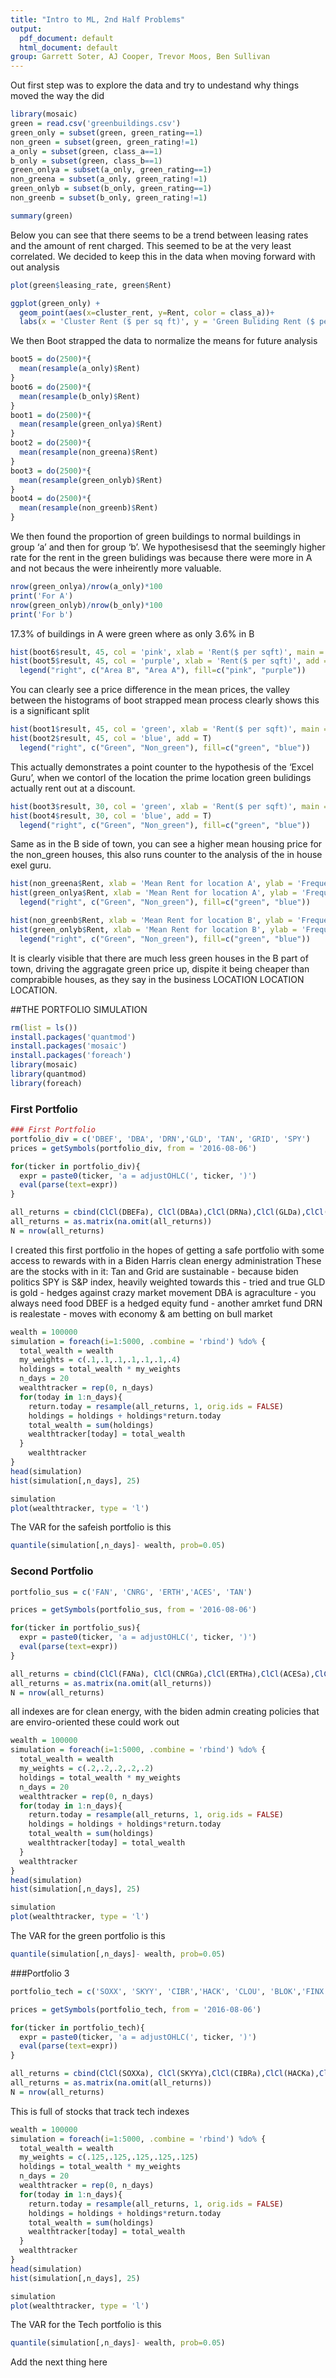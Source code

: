 ```yaml
---
title: "Intro to ML, 2nd Half Problems"
output:
  pdf_document: default
  html_document: default
group: Garrett Soter, AJ Cooper, Trevor Moos, Ben Sullivan
---
```


Out first step was to explore the data and try to undestand why things moved the way the did

```r
library(mosaic)
green = read.csv('greenbuildings.csv')
green_only = subset(green, green_rating==1)
non_green = subset(green, green_rating!=1)
a_only = subset(green, class_a==1)
b_only = subset(green, class_b==1)
green_onlya = subset(a_only, green_rating==1)
non_greena = subset(a_only, green_rating!=1)
green_onlyb = subset(b_only, green_rating==1)
non_greenb = subset(b_only, green_rating!=1)
```

```r
summary(green)
```

Below you can see that there seems to be a trend between leasing rates and the amount of rent charged. This seemed to be at the very least correlated. We decided to keep this in the data when moving forward with out analysis

```r
plot(green$leasing_rate, green$Rent)
```

```r
ggplot(green_only) + 
  geom_point(aes(x=cluster_rent, y=Rent, color = class_a))+
  labs(x = 'Cluster Rent ($ per sq ft)', y = 'Green Buliding Rent ($ per sq ft)', title = 'Green Building Rent vs Associated Cluseter Rent')

```

We then Boot strapped the data to normalize the means for future analysis

```r
boot5 = do(2500)*{
  mean(resample(a_only)$Rent)
}
boot6 = do(2500)*{
  mean(resample(b_only)$Rent)
}
boot1 = do(2500)*{
  mean(resample(green_onlya)$Rent)
}
boot2 = do(2500)*{
  mean(resample(non_greena)$Rent)
}
boot3 = do(2500)*{
  mean(resample(green_onlyb)$Rent)
}
boot4 = do(2500)*{
  mean(resample(non_greenb)$Rent)
}
```

We then found the proportion of green buildings to normal buildings in group 'a' and then for group 'b'. We hypothesisesd that the seemingly higher rate for the rent in the green bulidings was because there were more in A and not becaus the were inheirently more valuable.

```r
nrow(green_onlya)/nrow(a_only)*100
print('For A')
nrow(green_onlyb)/nrow(b_only)*100
print('For b')
```

17.3% of buildings in A were green where as only 3.6% in B

```r
hist(boot6$result, 45, col = 'pink', xlab = 'Rent($ per sqft)', main = 'Prices of the mean rent in both places', xlim=c(25,35))
hist(boot5$result, 45, col = 'purple', xlab = 'Rent($ per sqft)', add = T)
  legend("right", c("Area B", "Area A"), fill=c("pink", "purple"))
```

You can clearly see a price difference in the mean prices, the valley between the histograms of boot strapped mean process clearly shows this is a significant split

```r
hist(boot1$result, 45, col = 'green', xlab = 'Rent($ per sqft)', main = 'Green bulidings and non green buildings in the prime location')
hist(boot2$result, 45, col = 'blue', add = T)
  legend("right", c("Green", "Non_green"), fill=c("green", "blue"))
```

This actually demonstrates a point counter to the hypothesis of the 'Excel Guru', when we contorl of the location the prime location green bulidings actually rent out at a discount.

```r
hist(boot3$result, 30, col = 'green', xlab = 'Rent($ per sqft)', main = 'Green bulidings and non green buildings in the lesser location')
hist(boot4$result, 30, col = 'blue', add = T)
  legend("right", c("Green", "Non_green"), fill=c("green", "blue"))
```

Same as in the B side of town, you can see a higher mean housing price for the non_green houses, this also runs counter to the analysis of the in house exel guru.

```r
hist(non_greena$Rent, xlab = 'Mean Rent for location A', ylab = 'Frequency', col = 'blue', main = 'Relative frequency of green to non greeen buildings in group A', breaks = 25)
hist(green_onlya$Rent, xlab = 'Mean Rent for location A', ylab = 'Frequency', col = 'green', breaks = 25, add = T)
  legend("right", c("Green", "Non_green"), fill=c("green", "blue"))
```

```r
hist(non_greenb$Rent, xlab = 'Mean Rent for location B', ylab = 'Frequency', col = 'blue', main = 'Relative frequency of green to non greeen buildings in group B', breaks = 25)
hist(green_onlyb$Rent, xlab = 'Mean Rent for location B', ylab = 'Frequency', col = 'green',  breaks = 25, add = T)
  legend("right", c("Green", "Non_green"), fill=c("green", "blue"))
```

It is clearly visible that there are much less green houses in the B part of town, driving the aggragate green price up, dispite it being cheaper than comprabible houses, as they say in the business LOCATION LOCATION LOCATION.


##THE PORTFOLIO SIMULATION
```r
rm(list = ls())
install.packages('quantmod')
install.packages('mosaic')
install.packages('foreach')
library(mosaic)
library(quantmod)
library(foreach)
```

### First Portfolio
```r
### First Portfolio
portfolio_div = c('DBEF', 'DBA', 'DRN','GLD', 'TAN', 'GRID', 'SPY')
prices = getSymbols(portfolio_div, from = '2016-08-06')

for(ticker in portfolio_div){
  expr = paste0(ticker, 'a = adjustOHLC(', ticker, ')')
  eval(parse(text=expr))
}

all_returns = cbind(ClCl(DBEFa), ClCl(DBAa),ClCl(DRNa),ClCl(GLDa),ClCl(TANa),ClCl(GRIDa),ClCl(SPYa))
all_returns = as.matrix(na.omit(all_returns))
N = nrow(all_returns)
```
I created this first portfolio in the hopes of getting a safe portfolio with some access to rewards with in a Biden Harris clean energy administration
These are the stocks with in it:
Tan and Grid are sustainable - because biden politics
SPY is S&P index, heavily weighted towards this - tried and true
GLD is gold - hedges against crazy market movement
DBA is agraculture - you always need food
DBEF is a hedged equity fund - another amrket fund
DRN is realestate - moves with economy & am betting on bull market
```r
wealth = 100000
simulation = foreach(i=1:5000, .combine = 'rbind') %do% {
  total_wealth = wealth
  my_weights = c(.1,.1,.1,.1,.1,.1,.4)
  holdings = total_wealth * my_weights
  n_days = 20
  wealthtracker = rep(0, n_days)
  for(today in 1:n_days){
    return.today = resample(all_returns, 1, orig.ids = FALSE)
    holdings = holdings + holdings*return.today
    total_wealth = sum(holdings)
    wealthtracker[today] = total_wealth
  }
    wealthtracker
}
head(simulation)
hist(simulation[,n_days], 25)

simulation
plot(wealthtracker, type = 'l')
```
The VAR for the safeish portfolio is this
```r
quantile(simulation[,n_days]- wealth, prob=0.05)
```
### Second Portfolio
```r
portfolio_sus = c('FAN', 'CNRG', 'ERTH','ACES', 'TAN')

prices = getSymbols(portfolio_sus, from = '2016-08-06')

for(ticker in portfolio_sus){
  expr = paste0(ticker, 'a = adjustOHLC(', ticker, ')')
  eval(parse(text=expr))
}

all_returns = cbind(ClCl(FANa), ClCl(CNRGa),ClCl(ERTHa),ClCl(ACESa),ClCl(TANa))
all_returns = as.matrix(na.omit(all_returns))
N = nrow(all_returns)
```
all indexes are for clean energy, with the biden admin creating policies that are enviro-oriented these could work out
```r
wealth = 100000
simulation = foreach(i=1:5000, .combine = 'rbind') %do% {
  total_wealth = wealth
  my_weights = c(.2,.2,.2,.2,.2)
  holdings = total_wealth * my_weights
  n_days = 20
  wealthtracker = rep(0, n_days)
  for(today in 1:n_days){
    return.today = resample(all_returns, 1, orig.ids = FALSE)
    holdings = holdings + holdings*return.today
    total_wealth = sum(holdings)
    wealthtracker[today] = total_wealth
  }
  wealthtracker
}
head(simulation)
hist(simulation[,n_days], 25)

simulation
plot(wealthtracker, type = 'l')
```
The VAR for the green portfolio is this
```r
quantile(simulation[,n_days]- wealth, prob=0.05)
```

###Portfolio 3
```r
portfolio_tech = c('SOXX', 'SKYY', 'CIBR','HACK', 'CLOU', 'BLOK','FINX','XNTK')

prices = getSymbols(portfolio_tech, from = '2016-08-06')

for(ticker in portfolio_tech){
  expr = paste0(ticker, 'a = adjustOHLC(', ticker, ')')
  eval(parse(text=expr))
}

all_returns = cbind(ClCl(SOXXa), ClCl(SKYYa),ClCl(CIBRa),ClCl(HACKa),ClCl(CLOUa),ClCl(BLOKa),ClCl(FINXa),ClCl(XNTKa))
all_returns = as.matrix(na.omit(all_returns))
N = nrow(all_returns)
```
This is full of stocks that track tech indexes

```r
wealth = 100000
simulation = foreach(i=1:5000, .combine = 'rbind') %do% {
  total_wealth = wealth
  my_weights = c(.125,.125,.125,.125,.125)
  holdings = total_wealth * my_weights
  n_days = 20
  wealthtracker = rep(0, n_days)
  for(today in 1:n_days){
    return.today = resample(all_returns, 1, orig.ids = FALSE)
    holdings = holdings + holdings*return.today
    total_wealth = sum(holdings)
    wealthtracker[today] = total_wealth
  }
  wealthtracker
}
head(simulation)
hist(simulation[,n_days], 25)

simulation
plot(wealthtracker, type = 'l')
```

The VAR for the Tech portfolio is this
```r
quantile(simulation[,n_days]- wealth, prob=0.05)
```
























































Add the next thing here

